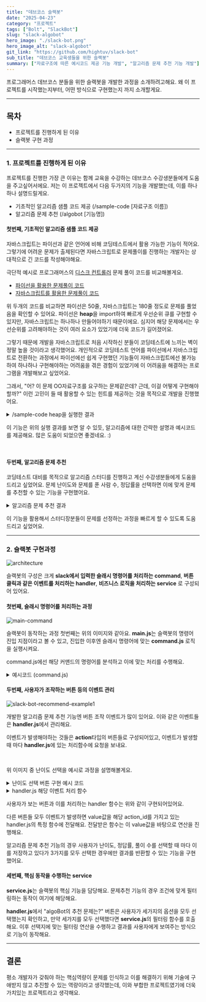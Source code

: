 ```yaml
---
title: "데브코스 슬랙봇"
date: "2025-04-23"
category: "프로젝트"
tags: ["Bolt", "SlackBot"]
slug: "slack-algobot"
hero_image: "./slack-bot.png"
hero_image_alt: "slack-algobot"
git_link: "https://github.com/hightuv/slack-bot"
sub_title: "데브코스 교육생들을 위한 슬랙봇"
summary: ["자료구조에 따른 예시코드 제공 기능 개발", "알고리즘 문제 추천 기능 개발"]
---
```



프로그래머스 데브코스 분들을 위한 슬랙봇을 개발한 과정을 소개하려고해요. 왜 이 프로젝트를 시작했는지부터, 어떤 방식으로 구현했는지 까지 소개할게요.

<hr/>

## 목차
<ul>
  <li>프로젝트를 진행하게 된 이유</li>
  <li>슬랙봇 구현 과정</li>
</ul>

<hr/>

### 1. 프로젝트를 진행하게 된 이유

프로젝트를 진행한 가장 큰 이유는 함께 교육을 수강하는 데브코스 수강생분들에게 도움을 주고싶어서에요.
저는 이 프로젝트에서 다음 두가지의 기능을 개발했는데, 이를 하나하나 설명드릴게요.

- 기초적인 알고리즘 샘플 코드 제공 (/sample-code [자료구조 이름])
- 알고리즘 문제 추천 (/algobot [기능명])

#### 첫번째, 기초적인 알고리즘 샘플 코드 제공

자바스크립트는 파이선과 같은 언어에 비해 코딩테스트에서 활용 가능한 기능이 적어요. 그렇기에 어려운 문제가 출제된다면 자바스크립트로 문제풀이를 진행하는 개발자는 상대적으로 긴 코드를 작성해야해요.

극단적 예시로 프로그래머스의 <a href="https://school.programmers.co.kr/learn/courses/30/lessons/42627">디스크 컨트롤러</a> 문제 풀이 코드를 비교해볼게요.

<ul>
  <li>
    <a href="https://github.com/jung-jinyoung/algostudy2025/blob/master/4%EC%A3%BC%EC%B0%A8(250408)/%EC%A0%95%EC%A7%84%EC%98%81/%EB%94%94%EC%8A%A4%ED%81%AC%20%EC%BB%A8%ED%8A%B8%EB%A1%A4%EB%9F%AC.py">파이선을 활용한 문제풀이 코드</a>
  </li>
  <li>
    <a href="https://github.com/jung-jinyoung/algostudy2025/blob/master/4%EC%A3%BC%EC%B0%A8(250408)/%ED%95%9C%EC%A7%80%EC%9B%85/%EB%94%94%EC%8A%A4%ED%81%AC%EC%BB%A8%ED%8A%B8%EB%A1%A4%EB%9F%AC.js">자바스크립트를 활용한 문제풀이 코드</a>
  </li>
</ul>

위 두개의 코드를 비교하면 파이선은 50줄, 자바스크립트는 180줄 정도로 문제를 풀었음을 확인할 수 있어요.
파이선은 **heap**을 import하여 빠르게 우선순위 큐를 구현할 수 있지만, 자바스크립트는 하나하나 만들어야하기 때문이에요. 심지어 해당 문제에서는 우선순위를 고려해야하는 것이 여러 요소가 있었기에 더욱 코드가 길어졌어요.

그렇기 때문에 개발을 자바스크립트로 처음 시작하신 분들이 코딩테스트에 느끼는 벽이 정말 높을 것이라고 생각했어요.
개인적으로 코딩테스트 언어를 파이선에서 자바스크립트로 전환하는 과정에서 파이선에선 쉽게 구현했던 기능들이 자바스크립트에선 불가능하여 하나하나 구현해야하는 어려움을 겪은 경험이 있었기에 이 어려움을 해결하는 프로그램을 개발해보고 싶었어요.

그래서, "어? 이 문제 OO자료구조를 요구하는 문제같은데? 근데, 이걸 어떻게 구현해야할까?" 이런 고민이 들 때 활용할 수 있는 힌트를 제공하는 것을 목적으로 개발을 진행했어요.

<details>
  <summary>/sample-code heap을 실행한 결과</summary>

  ![sample](./samplecode-heap.png)
</details>

이 기능은 위의 실행 결과를 보면 알 수 있듯, 알고리즘에 대한 간략한 설명과 예시코드를 제공해요. 많은 도움이 되었으면 좋겠네요. :)

<br/>

#### 두번째, 알고리즘 문제 추천

코딩테스트 대비를 목적으로 알고리즘 스터디를 진행하고 계신 수강생분들에게 도움을 드리고 싶었어요. 문제 난이도와 문제를 푼 사람 수, 정답률을 선택하면 이에 맞게 문제를 추천할 수 있는 기능을 구현했어요.

<details>
  <summary>알고리즘 문제 추천 결과</summary>

  ![algobot example](./algobot-example.png)
</details>

이 기능을 활용해서 스터디장분들이 문제를 선정하는 과정을 빠르게 할 수 있도록 도움드리고 싶었어요.

<hr/>

### 2. 슬랙봇 구현과정

<img src={architecture} alt="architecture" className="mx-auto"/>

슬랙봇의 구성은 크게 **slack에서 입력한 슬래시 명령어를 처리하는 command**, **버튼 클릭과 같은 이벤트를 처리하는 handler**, **비즈니스 로직을 처리하는 service** 로 구성되어 있어요.

#### 첫번째, 슬래시 명령어를 처리하는 과정

<img src={command} alt="main-command" className="mx-auto"/>

슬랙봇이 동작하는 과정 첫번째는 위의 이미지와 같아요. **main.js**는 슬랙봇의 명령어 진입 지점이라고 볼 수 있고, 진입한 이후엔 슬래시 명령어에 맞는 **command.js** 로직을 실행시켜요.

command.js에선 해당 커맨드의 명령어를 분석하고 이에 맞는 처리를 수행해요.

<details>
  <summary>예시코드 (command.js)</summary>

  ```js
  const service = require('./service');
  const {chooseAlgorithm} = require("./service");

  function algoBot(app) {
    // sample-code 슬래시 명령어를 입력한 경우 실행될 함수
    app.command('/sample-code', async ({ command, ack, say }) => {
      await ack();
      const dataStructure = command.text.trim().toLowerCase(); // 뒤에 추가로 입력한 명령어
      const example = chooseAlgorithm(dataStructure); // 이에 해당하는 알고리즘을 가져옴
      await say({
        // ... slack에 나타날 텍스트, UI를 정의
      })
    })
    app.command('/algobot', async ({command, ack, say}) => {
      await ack();
      const order = command.text.trim().toLowerCase(); // 뒤에 추가로 입력한 명령어
      if (order === 'recommend') {
        await say({
          // recommend란 명령어가 발생하면 보여줄 텍스트와 UI
        })
      } else {
        // recommend 명령이 아닌 경우 진행될 로직이에요.
      }
    })
  }

  module.exports = { algoBot };
  ```
</details>

#### 두번째, 사용자가 조작하는 버튼 등의 이벤트 관리

![slack-bot-recommend-example1](./slack-bot-recommend-example1.png)

개발한 알고리즘 문제 추천 기능엔 버튼 조작 이벤트가 많이 있어요. 이와 같은 이벤트들은 **handler.js**에서 관리해요.

이벤트가 발생해야하는 것들은 **action**타입의 버튼들로 구성되어있고, 이벤트가 발생할 때 마다 **handler.js**에 있는 처리함수에 요청을 보내요.

<br/>

위 이미지 중 난이도 선택을 예시로 과정을 설명해볼게요.

<details>
  <summary>난이도 선택 버튼 구현 예시 코드</summary>

    ```js
    {
      type: 'actions',
      elements: [
    {
      type: 'static_select',
      action_id: 'select_difficulty',
      placeholder: {
      type: "plain_text",
      text: "난이도 선택 (0 - 5)"
    },
      options: [0, 1, 2, 3, 4, 5].map((level) => ({
      text: {
      type: 'plain_text',
      text: `${level}`
    },
      value: `difficulty_${level}`
    }))
    },
      // UI ..
      ]
    }
    ```
</details>

<details>
  <summary>handler.js 해당 이벤트 처리 함수</summary>

  ```js
  function selectDifficulty(app) {
    app.action('select_difficulty', async ({ body, ack, say }) => {
      await ack();
      const userId = body.user.id;
      const selected = body.actions[0].selected_option.value;
      userSelection[userId] = { ...(userSelection[userId] || {}), difficulty: selected };
    })
  }
  ```
</details>

사용자가 보는 버튼과 이를 처리하는 handler 함수는 위와 같이 구현되어있어요.

다른 버튼들 모두 이벤트가 발생하면 value값을 해당 action_id를 가지고 있는 handler.js의 특정 함수에 전달해요.
전달받은 함수는 이 value값을 바탕으로 연산을 진행해요.

알고리즘 문제 추천 기능의 경우 사용자가 난이도, 정답률, 풀이 수를 선택할 때 마다 이를 저장하고 있다가 3가지를 모두 선택한 경우에만 결과를 반환할 수 있는 기능을 구현했어요.

#### 세번째, 핵심 동작을 수행하는 service

**service.js**는 슬랙봇의 핵심 기능을 담당해요. 문제추천 기능의 경우 조건에 맞게 필터링하는 동작이 여기에 해당해요.

**handler.js**에서 "algoBot의 추천 문제는?" 버튼은 사용자가 세가지의 옵션을 모두 선택했는지 확인하고, 만약 세가지를 모두 선택했다면 **service.js**의 필터링 함수를 호출해요.
이후 선택지에 맞는 필터링 연산을 수행하고 결과를 사용자에게 보여주는 방식으로 기능이 동작해요.

<hr/>

## 결론

평소 개발자가 갖춰야 하는 핵심역량이 문제를 인식하고 이를 해결하기 위해 기술에 구애받지 않고 추진할 수 있는 역량이라고 생각했는데, 이와 부합한 프로젝트였기에 더욱 가치있는 프로젝트라고 생각해요.
